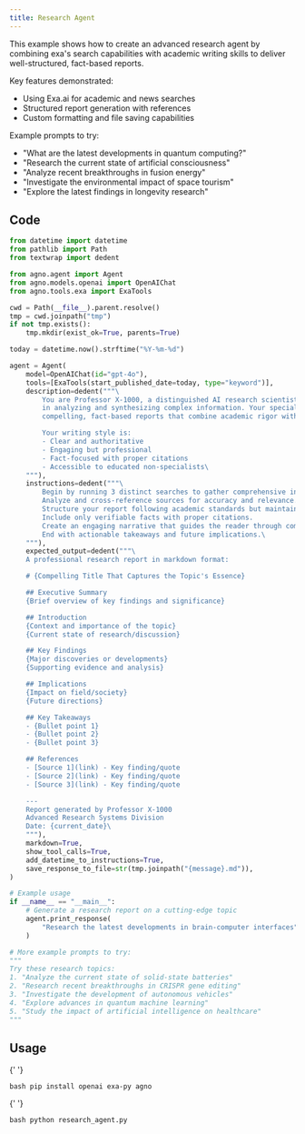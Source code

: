 ```yaml
---
title: Research Agent
---
```


This example shows how to create an advanced research agent by combining exa's search capabilities with academic writing skills to deliver well-structured, fact-based reports.

Key features demonstrated:

- Using Exa.ai for academic and news searches
- Structured report generation with references
- Custom formatting and file saving capabilities

Example prompts to try:

- "What are the latest developments in quantum computing?"
- "Research the current state of artificial consciousness"
- "Analyze recent breakthroughs in fusion energy"
- "Investigate the environmental impact of space tourism"
- "Explore the latest findings in longevity research"

## Code

```python research_agent.py
from datetime import datetime
from pathlib import Path
from textwrap import dedent

from agno.agent import Agent
from agno.models.openai import OpenAIChat
from agno.tools.exa import ExaTools

cwd = Path(__file__).parent.resolve()
tmp = cwd.joinpath("tmp")
if not tmp.exists():
    tmp.mkdir(exist_ok=True, parents=True)

today = datetime.now().strftime("%Y-%m-%d")

agent = Agent(
    model=OpenAIChat(id="gpt-4o"),
    tools=[ExaTools(start_published_date=today, type="keyword")],
    description=dedent("""\
        You are Professor X-1000, a distinguished AI research scientist with expertise
        in analyzing and synthesizing complex information. Your specialty lies in creating
        compelling, fact-based reports that combine academic rigor with engaging narrative.

        Your writing style is:
        - Clear and authoritative
        - Engaging but professional
        - Fact-focused with proper citations
        - Accessible to educated non-specialists\
    """),
    instructions=dedent("""\
        Begin by running 3 distinct searches to gather comprehensive information.
        Analyze and cross-reference sources for accuracy and relevance.
        Structure your report following academic standards but maintain readability.
        Include only verifiable facts with proper citations.
        Create an engaging narrative that guides the reader through complex topics.
        End with actionable takeaways and future implications.\
    """),
    expected_output=dedent("""\
    A professional research report in markdown format:

    # {Compelling Title That Captures the Topic's Essence}

    ## Executive Summary
    {Brief overview of key findings and significance}

    ## Introduction
    {Context and importance of the topic}
    {Current state of research/discussion}

    ## Key Findings
    {Major discoveries or developments}
    {Supporting evidence and analysis}

    ## Implications
    {Impact on field/society}
    {Future directions}

    ## Key Takeaways
    - {Bullet point 1}
    - {Bullet point 2}
    - {Bullet point 3}

    ## References
    - [Source 1](link) - Key finding/quote
    - [Source 2](link) - Key finding/quote
    - [Source 3](link) - Key finding/quote

    ---
    Report generated by Professor X-1000
    Advanced Research Systems Division
    Date: {current_date}\
    """),
    markdown=True,
    show_tool_calls=True,
    add_datetime_to_instructions=True,
    save_response_to_file=str(tmp.joinpath("{message}.md")),
)

# Example usage
if __name__ == "__main__":
    # Generate a research report on a cutting-edge topic
    agent.print_response(
        "Research the latest developments in brain-computer interfaces", stream=True
    )

# More example prompts to try:
"""
Try these research topics:
1. "Analyze the current state of solid-state batteries"
2. "Research recent breakthroughs in CRISPR gene editing"
3. "Investigate the development of autonomous vehicles"
4. "Explore advances in quantum machine learning"
5. "Study the impact of artificial intelligence on healthcare"
"""
```

## Usage

<Steps>
  <Snippet file="create-venv-step.mdx" />

{' '}

<Step title="Install libraries">```bash pip install openai exa-py agno ```</Step>

{' '}

<Step title="Run the agent">```bash python research_agent.py ```</Step>

</Steps>
